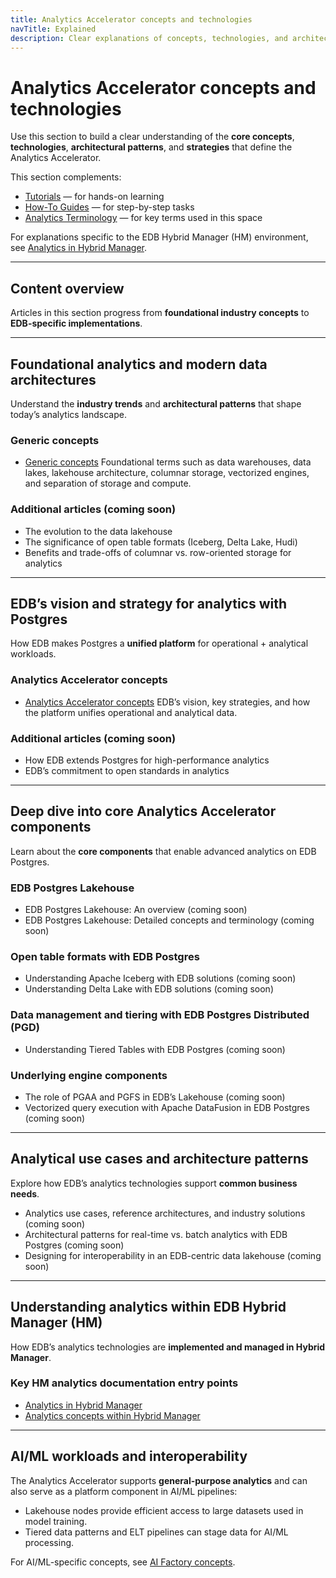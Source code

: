 ```yaml
---
title: Analytics Accelerator concepts and technologies
navTitle: Explained
description: Clear explanations of concepts, technologies, and architecture patterns that power the Analytics Accelerator and related EDB offerings.
---
```


# Analytics Accelerator concepts and technologies

Use this section to build a clear understanding of the **core concepts**, **technologies**, **architectural patterns**, and **strategies** that define the Analytics Accelerator.

This section complements:

- [Tutorials](../tutorials) — for hands-on learning
- [How-To Guides](../how-to) — for step-by-step tasks
- [Analytics Terminology](../terminology) — for key terms used in this space

For explanations specific to the EDB Hybrid Manager (HM) environment, see [Analytics in Hybrid Manager](../../analytics).

---

## Content overview

Articles in this section progress from **foundational industry concepts** to **EDB-specific implementations**.

---

## Foundational analytics and modern data architectures

Understand the **industry trends** and **architectural patterns** that shape today’s analytics landscape.

### Generic concepts

- [Generic concepts](./generic-concepts)
Foundational terms such as data warehouses, data lakes, lakehouse architecture, columnar storage, vectorized engines, and separation of storage and compute.

### Additional articles (coming soon)

- The evolution to the data lakehouse
- The significance of open table formats (Iceberg, Delta Lake, Hudi)
- Benefits and trade-offs of columnar vs. row-oriented storage for analytics

---

## EDB’s vision and strategy for analytics with Postgres

How EDB makes Postgres a **unified platform** for operational + analytical workloads.

### Analytics Accelerator concepts

- [Analytics Accelerator concepts](../analytics-concepts)
EDB’s vision, key strategies, and how the platform unifies operational and analytical data.

### Additional articles (coming soon)

- How EDB extends Postgres for high-performance analytics
- EDB’s commitment to open standards in analytics

---

## Deep dive into core Analytics Accelerator components

Learn about the **core components** that enable advanced analytics on EDB Postgres.

### EDB Postgres Lakehouse

- EDB Postgres Lakehouse: An overview (coming soon)
- EDB Postgres Lakehouse: Detailed concepts and terminology (coming soon)

### Open table formats with EDB Postgres

- Understanding Apache Iceberg with EDB solutions (coming soon)
- Understanding Delta Lake with EDB solutions (coming soon)

### Data management and tiering with EDB Postgres Distributed (PGD)

- Understanding Tiered Tables with EDB Postgres (coming soon)

### Underlying engine components

- The role of PGAA and PGFS in EDB’s Lakehouse (coming soon)
- Vectorized query execution with Apache DataFusion in EDB Postgres (coming soon)

---

## Analytical use cases and architecture patterns

Explore how EDB’s analytics technologies support **common business needs**.

- Analytics use cases, reference architectures, and industry solutions (coming soon)
- Architectural patterns for real-time vs. batch analytics with EDB Postgres (coming soon)
- Designing for interoperability in an EDB-centric data lakehouse (coming soon)

---

## Understanding analytics within EDB Hybrid Manager (HM)

How EDB’s analytics technologies are **implemented and managed in Hybrid Manager**.

### Key HM analytics documentation entry points

- [Analytics in Hybrid Manager](../../analytics)
- [Analytics concepts within Hybrid Manager](../../analytics/learn/analytics_concepts)

---

## AI/ML workloads and interoperability

The Analytics Accelerator supports **general-purpose analytics** and can also serve as a platform component in AI/ML pipelines:

- Lakehouse nodes provide efficient access to large datasets used in model training.
- Tiered data patterns and ELT pipelines can stage data for AI/ML processing.

For AI/ML-specific concepts, see [AI Factory concepts](../../ai-factory/learn/explained/concepts).

